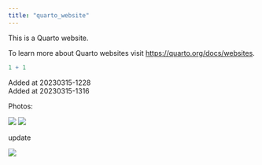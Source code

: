 ```yaml
---
title: "quarto_website"
---
```


This is a Quarto website.

To learn more about Quarto websites visit <https://quarto.org/docs/websites>.

```r
1 + 1
```

Added at 20230315-1228\
Added at 20230315-1316

Photos:

![](images/favicon.png){fig-alt="Favicon"} ![](images/nav_img.png)

update

![](images/img01.png)
